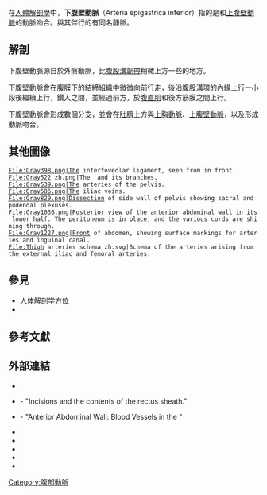 {{Infobox artery
| Name        = 下腹壁動脈
| Latin       = arteria epigastrica inferior
| Image       = Gray547.png
| Caption     = Right '''inferior epigastric artery''' - view from inside of abdomen. (Inferior epigastric vessels labeled at upper left.)
| Image2      = Gray401.png
| Caption2    = 腹股溝環，下腹壁動脈位於圖中左側
| BranchFrom  = {{le|外髂動脈|external iliac artery}}
| BranchTo    = 提睪肌分支、恥骨分支
| Vein        = {{le|下腹壁靜脈|inferior epigastric vein}}
| Supplies    =
<!--
| GraySubject = 156
| GrayPage    = 623
| DorlandsPre = a_61
| DorlandsSuf = 12154222
-->
}}
在[[人體解剖學|人體解剖學]]中，'''下腹壁動脈'''（Arteria epigastrica inferior）指的是{{le|外髂動脈|external iliac artery}}和[[上腹壁動脈|上腹壁動脈]]的動脈吻合。與其伴行的有同名靜脈{{le|下腹壁靜脈|inferior epigastric vein}}。


==解剖==
下腹壁動脈源自於外髂動脈，比[[腹股溝韌帶|腹股溝韌帶]]稍微上方一些的地方。

下腹壁動脈會在腹膜下的結締組織中微微向前行走，後沿腹股溝環的內緣上行一小段後繼續上行，鑽入{{le|橫筋膜|transversalis fascia}}之間，並經過{{le|腹弓狀線|linea semicircularis}}前方，於[[腹直肌|腹直肌]]和後方筋膜之間上行。

下腹壁動脈會形成數個分支，並會在[[肚臍|肚臍]]上方與[[上胸動脈|上胸動脈]]、[[上腹壁動脈|上腹壁動脈]]，以及{{le|最下肋間動脈|lower intercostal arteries}}形成動脈吻合。 

==其他圖像==
<gallery>
 File:Gray398.png|The interfoveolar ligament, seen from in front.
 File:Gray522 zh.png|The {{tsl|en|internal mammary artery||internal mammary artery}} and its branches. 
 File:Gray539.png|The arteries of the pelvis.
 File:Gray586.png|The iliac veins.
 File:Gray829.png|Dissection of side wall of pelvis showing sacral and pudendal plexuses.
 File:Gray1036.png|Posterior view of the anterior abdominal wall in its lower half. The peritoneum is in place, and the various cords are shining through.
 File:Gray1227.png|Front of abdomen, showing surface markings for arteries and inguinal canal.
 File:Thigh arteries schema zh.svg|Schema of the arteries arising from the external iliac and femoral arteries.
</gallery>

== 參見 ==
*[[人体解剖学方位|人体解剖学方位]]
*{{le|Hesselbach's triangle}}

==參考文獻==
{{Gray's}}

==外部連結==
* {{GPnotebook|-1033174982}}
* {{SUNYAnatomyFigs|35|04|07}} - "Incisions and the contents of the rectus sheath."
* {{SUNYAnatomyLabs|35|12|01|04}} - "Anterior Abdominal Wall: Blood Vessels in the {{tsl|en|Rectus sheath||Rectus sheath}}"
* {{SUNYAnatomyImage|7|2|82}}
* {{SUNYAnatomyImage|7|3|26}}
* {{SUNYAnatomyImage|7|5|42}}
* {{SUNYAnatomyImage|7|5|78}}
* {{DartmouthHumanAnatomy|figures/chapter_25/25-9.HTM}}

{{Arteries of thorax and abdomen}}
{{Arteries of lower limbs}}

[[Category:腹部動脈|Category:腹部動脈]]